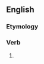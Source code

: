 ==English==

===Etymology===
{{suffix|en|commit|est}}

===Verb===
{{head|en|verb form}}

# {{en-archaic second-person singular of|commit}}